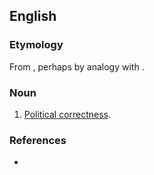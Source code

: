 ==English==

===Etymology===
From {{affix|en|politically correct|-ness}}, perhaps by analogy with {{m|en|correctness}}.

===Noun===
{{en-noun|-|head=[[politically]] [[correctness]]}}

# {{context|rare|lang=en}} [[political correctness|Political correctness]].

===References===
* {{cite web
|last=Zimmer
|first=Benjamin
|date=2007-12-25
|url=http://itre.cis.upenn.edu/~myl/languagelog/archives/005259.html
|title=Language Log: Christmas and "politically correct(ed)ness"
|accessdate=2007-12-26
}}
